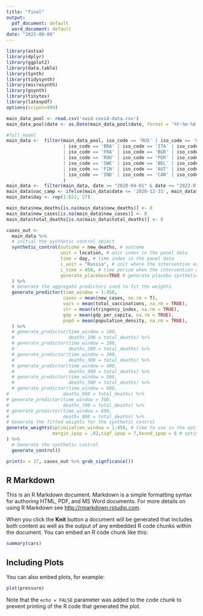 ---
title: "final"
output:
  pdf_document: default
  word_document: default
date: "2022-09-09"
---

```{r}
library(astsa)
library(dplyr)
library(ggplot2)
library(data.table)
library(Synth)
library(tidysynth)
library(microsynth)
library(gsynth)
library(tinytex)
library(latexpdf)
options(scipen=999)

main_data_pool <- read.csv('owid-covid-data.csv')
main_data_pool$date <- as.Date(main_data_pool$date, format = '%Y-%m-%d')

#full_model
main_data <-  filter(main_data_pool, iso_code == 'RUS' | iso_code == 'USA' | iso_code == 'UKR' | iso_code == 'MEX'
                     | iso_code == 'BRA' | iso_code == 'ITA' | iso_code == 'DEU' | iso_code == 'GBR'
                     | iso_code == 'FRA' | iso_code == 'BGR' | iso_code == 'SRB' | iso_code == 'ESP'
                     | iso_code == 'ROU' | iso_code == 'PER' | iso_code == 'POL' | iso_code == 'PHL'
                     | iso_code == 'SWE' | iso_code == 'BEL' | iso_code == 'AUS' | iso_code == 'JPN'
                     | iso_code == 'FIN' | iso_code == 'AUT' | iso_code == 'BEL' | iso_code == 'GEO'
                     | iso_code == 'IND' | iso_code == 'CAN' | iso_code == 'COL' | iso_code == 'ARG'
                     )
main_data <-  filter(main_data, date >= "2020-04-01" & date <= "2022-07-01")
main_data$vac_camp <- ifelse(main_data$date <= '2020-12-31', main_data$vac_camp <- 0, main_data$vac_camp <- 1)
main_data$day <- rep(1:822, 27)

main_data$new_deaths[is.na(main_data$new_deaths)] <- 0
main_data$new_cases[is.na(main_data$new_cases)] <- 0
main_data$total_deaths[is.na(main_data$total_deaths)] <- 0

cases_out <-
  main_data %>%
  # initial the synthetic control object
  synthetic_control(outcome = new_deaths, # outcome
                    unit = location, # unit index in the panel data
                    time = day, # time index in the panel data
                    i_unit = "Russia", # unit where the intervention occurred
                    i_time = 450, # time period when the intervention occurred
                    generate_placebos=TRUE # generate placebo synthetic controls (for inference)
  ) %>%
  # Generate the aggregate predictors used to fit the weights
  generate_predictor(time_window = 1:450,
                     cases = mean(new_cases, na.rm = T),
                     vacs = mean(total_vaccinations, na.rm = TRUE),
                     str = mean(stringency_index, na.rm = TRUE),
                     gdp = mean(gdp_per_capita, na.rm = TRUE),
                     popd = mean(population_density, na.rm = TRUE),
  ) %>%
  # generate_predictor(time_window = 100,
  #                    deaths_100 = total_deaths) %>%
  # generate_predictor(time_window = 200,
  #                    deaths_200 = total_deaths) %>%
  # generate_predictor(time_window = 300,
  #                    deaths_300 = total_deaths) %>%
  # generate_predictor(time_window = 400,
  #                    deaths_400 = total_deaths) %>%
  # generate_predictor(time_window = 500,
  #                    deaths_500 = total_deaths) %>%
  # generate_predictor(time_window = 600,
#                    deaths_600 = total_deaths) %>%
# generate_predictor(time_window = 700,
#                    deaths_700 = total_deaths) %>%
# generate_predictor(time_window = 800,
#                    deaths_800 = total_deaths) %>%
# Generate the fitted weights for the synthetic control
generate_weights(optimization_window = 1:450, # time to use in the optimization task
                 margin_ipop = .02,sigf_ipop = 7,bound_ipop = 6 # optimizer options
) %>%
  # Generate the synthetic control
  generate_control()

print(n = 27, cases_out %>% grab_signficance())
```

## R Markdown

This is an R Markdown document. Markdown is a simple formatting syntax for authoring HTML, PDF, and MS Word documents. For more details on using R Markdown see <http://rmarkdown.rstudio.com>.

When you click the **Knit** button a document will be generated that includes both content as well as the output of any embedded R code chunks within the document. You can embed an R code chunk like this:

```{r cars}
summary(cars)
```

## Including Plots

You can also embed plots, for example:

```{r pressure, echo=FALSE}
plot(pressure)
```

Note that the `echo = FALSE` parameter was added to the code chunk to prevent printing of the R code that generated the plot.

